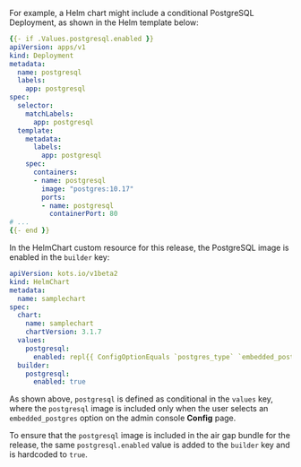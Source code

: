 For example, a Helm chart might include a conditional PostgreSQL Deployment, as shown in the Helm template below:

```yaml
{{- if .Values.postgresql.enabled }}
apiVersion: apps/v1
kind: Deployment
metadata:
  name: postgresql
  labels:
    app: postgresql
spec:
  selector:
    matchLabels:
      app: postgresql
  template:
    metadata:
      labels:
        app: postgresql
    spec:
      containers:
      - name: postgresql
        image: "postgres:10.17"
        ports:
        - name: postgresql
          containerPort: 80
# ...
{{- end }}
```

In the HelmChart custom resource for this release, the PostgreSQL image is enabled in the `builder` key:

```yaml
apiVersion: kots.io/v1beta2
kind: HelmChart
metadata:
  name: samplechart
spec:
  chart:
    name: samplechart
    chartVersion: 3.1.7
  values:
    postgresql:
      enabled: repl{{ ConfigOptionEquals `postgres_type` `embedded_postgres`}}
  builder:
    postgresql:
      enabled: true
```

As shown above, `postgresql` is defined as conditional in the `values` key, where the `postgresql` image is included only when the user selects an `embedded_postgres` option on the admin console **Config** page.

To ensure that the `postgresql` image is included in the air gap bundle for the release, the same `postgresql.enabled` value is added to the `builder` key and is hardcoded to `true`.